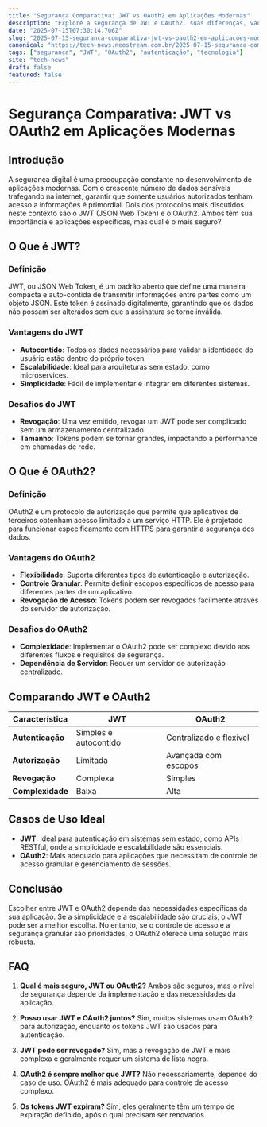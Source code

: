 ```yaml
---
title: "Segurança Comparativa: JWT vs OAuth2 em Aplicações Modernas"
description: "Explore a segurança de JWT e OAuth2, suas diferenças, vantagens e como escolher a melhor opção para proteger aplicações modernas."
date: "2025-07-15T07:30:14.706Z"
slug: "2025-07-15-seguranca-comparativa-jwt-vs-oauth2-em-aplicacoes-modernas"
canonical: "https://tech-news.neostream.com.br/2025-07-15-seguranca-comparativa-jwt-vs-oauth2-em-aplicacoes-modernas"
tags: ["segurança", "JWT", "OAuth2", "autenticação", "tecnologia"]
site: "tech-news"
draft: false
featured: false
---
```


# Segurança Comparativa: JWT vs OAuth2 em Aplicações Modernas

## Introdução

A segurança digital é uma preocupação constante no desenvolvimento de aplicações modernas. Com o crescente número de dados sensíveis trafegando na internet, garantir que somente usuários autorizados tenham acesso a informações é primordial. Dois dos protocolos mais discutidos neste contexto são o JWT (JSON Web Token) e o OAuth2. Ambos têm sua importância e aplicações específicas, mas qual é o mais seguro?

## O Que é JWT?

### Definição

JWT, ou JSON Web Token, é um padrão aberto que define uma maneira compacta e auto-contida de transmitir informações entre partes como um objeto JSON. Este token é assinado digitalmente, garantindo que os dados não possam ser alterados sem que a assinatura se torne inválida.

### Vantagens do JWT

- **Autocontido**: Todos os dados necessários para validar a identidade do usuário estão dentro do próprio token.
- **Escalabilidade**: Ideal para arquiteturas sem estado, como microservices.
- **Simplicidade**: Fácil de implementar e integrar em diferentes sistemas.

### Desafios do JWT

- **Revogação**: Uma vez emitido, revogar um JWT pode ser complicado sem um armazenamento centralizado.
- **Tamanho**: Tokens podem se tornar grandes, impactando a performance em chamadas de rede.

## O Que é OAuth2?

### Definição

OAuth2 é um protocolo de autorização que permite que aplicativos de terceiros obtenham acesso limitado a um serviço HTTP. Ele é projetado para funcionar especificamente com HTTPS para garantir a segurança dos dados.

### Vantagens do OAuth2

- **Flexibilidade**: Suporta diferentes tipos de autenticação e autorização.
- **Controle Granular**: Permite definir escopos específicos de acesso para diferentes partes de um aplicativo.
- **Revogação de Acesso**: Tokens podem ser revogados facilmente através do servidor de autorização.

### Desafios do OAuth2

- **Complexidade**: Implementar o OAuth2 pode ser complexo devido aos diferentes fluxos e requisitos de segurança.
- **Dependência de Servidor**: Requer um servidor de autorização centralizado.

## Comparando JWT e OAuth2

| Característica      | JWT                          | OAuth2                       |
|---------------------|------------------------------|------------------------------|
| **Autenticação**    | Simples e autocontido        | Centralizado e flexível      |
| **Autorização**     | Limitada                     | Avançada com escopos         |
| **Revogação**       | Complexa                     | Simples                      |
| **Complexidade**    | Baixa                        | Alta                         |

## Casos de Uso Ideal

- **JWT**: Ideal para autenticação em sistemas sem estado, como APIs RESTful, onde a simplicidade e escalabilidade são essenciais.
- **OAuth2**: Mais adequado para aplicações que necessitam de controle de acesso granular e gerenciamento de sessões.

## Conclusão

Escolher entre JWT e OAuth2 depende das necessidades específicas da sua aplicação. Se a simplicidade e a escalabilidade são cruciais, o JWT pode ser a melhor escolha. No entanto, se o controle de acesso e a segurança granular são prioridades, o OAuth2 oferece uma solução mais robusta.

## FAQ

1. **Qual é mais seguro, JWT ou OAuth2?**
   Ambos são seguros, mas o nível de segurança depende da implementação e das necessidades da aplicação.

2. **Posso usar JWT e OAuth2 juntos?**
   Sim, muitos sistemas usam OAuth2 para autorização, enquanto os tokens JWT são usados para autenticação.

3. **JWT pode ser revogado?**
   Sim, mas a revogação de JWT é mais complexa e geralmente requer um sistema de lista negra.

4. **OAuth2 é sempre melhor que JWT?**
   Não necessariamente, depende do caso de uso. OAuth2 é mais adequado para controle de acesso complexo.

5. **Os tokens JWT expiram?**
   Sim, eles geralmente têm um tempo de expiração definido, após o qual precisam ser renovados.